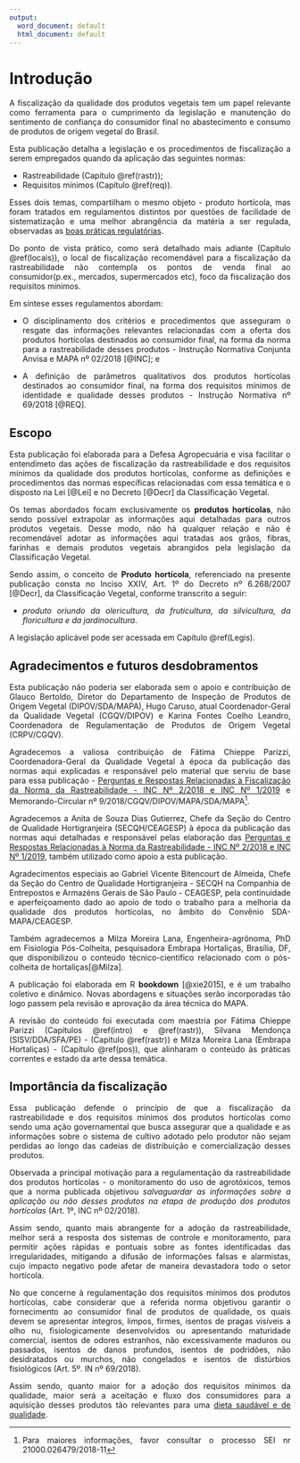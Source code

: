 ---
output:
  word_document: default
  html_document: default
---
# Introdução {#intro}

<style>
body { text-align: justify}
</style>


A fiscalização da qualidade dos produtos vegetais tem um papel relevante como ferramenta para o cumprimento da legislação e manutenção do sentimento de confiança do consumidor final no abastecimento e consumo de produtos de origem vegetal do Brasil.

Esta publicação detalha a legislação e os procedimentos de fiscalização a serem empregados quando da aplicação das seguintes normas:

* Rastreabilidade (Capítulo \@ref(rastr));
* Requisitos mínimos (Capítulo \@ref(req)).


Esses dois temas, compartilham o mesmo objeto - produto hortícola, mas foram tratados em regulamentos distintos por questões de facilidade de sistematização e uma melhor abrangência da matéria a ser regulada, observadas as [boas práticas regulatórias](https://www.gov.br/agricultura/pt-br/mailing/documentos/sda_guiaboaspraticas_jul2019_anexo.pdf). 

Do ponto de vista prático, como será detalhado mais adiante (Capítulo \@ref(locais)), o local de fiscalização recomendável para a fiscalização da rastreabilidade não contempla os pontos de venda final ao consumidor(p.ex., mercados, supermercados etc), foco da fiscalização dos requisitos mínimos.

Em síntese esses regulamentos abordam:

* O disciplinamento dos critérios e procedimentos que asseguram o resgate das informações relevantes relacionadas com a oferta dos produtos hortícolas destinados ao consumidor final, na forma da norma para a rastreabilidade desses produtos - Instrução Normativa Conjunta Anvisa e MAPA nº 02/2018 [@INC]; e

* A definição de parâmetros qualitativos dos produtos hortícolas destinados ao consumidor final, na forma dos requisitos mínimos de identidade e qualidade desses produtos - Instrução Normativa nº 69/2018 [@REQ].


## Escopo

Esta publicação foi elaborada para a Defesa Agropecuária e visa facilitar o entendimeto das ações de fiscalização da rastreabilidade e dos requisitos mínimos da qualidade dos produtos hortícolas, conforme as definições e procedimentos das normas específicas relacionadas com essa temática e o disposto na Lei [@Lei] e no Decreto [@Decr] da Classificação Vegetal.

Os temas abordados focam exclusivamente os **produtos hortícolas**, não sendo possível extrapolar as informações aqui detalhadas para outros produtos vegetais. Desse modo, não há qualquer relação e não é recomendável adotar as informações aqui tratadas aos grãos, fibras, farinhas e demais produtos vegetais abrangidos pela legislação da Classificação Vegetal.

Sendo assim, o conceito de **Produto hortícola**, referenciado na presente publicação consta no Inciso XXIV, Art. 1º do Decreto nº 6.268/2007 [@Decr], da Classificação Vegetal, conforme transcrito a seguir:

- *produto oriundo da olericultura, da fruticultura, da silvicultura, da floricultura e da jardinocultura*.

A legislação aplicável pode ser acessada em Capítulo \@ref(Legis).


## Agradecimentos e futuros desdobramentos

Esta publicação não poderia ser elaborada sem o apoio e contribuição de Glauco Bertoldo, Diretor do Departamento de Inspeção de Produtos de Origem Vegetal (DIPOV/SDA/MAPA), Hugo Caruso, atual Coordenador-Geral da Qualidade Vegetal (CGQV/DIPOV) e Karina Fontes Coelho Leandro, Coordenadora de Regulamentação de Produtos de Origem Vegetal (CRPV/CGQV).

Agradecemos a valiosa contribuição de Fátima Chieppe Parizzi, Coordenadora-Geral da Qualidade Vegetal à época da publicação das normas aqui explicadas e responsável pelo material que serviu de base para essa publicação - [Perguntas e Respostas Relacionadas à Fiscalização da Norma da Rastreabilidade - INC Nº 2/2018 e INC Nº 1/2019](https://www.gov.br/agricultura/pt-br/assuntos/inspecao/produtos-vegetal/arquivos/perguntas-e-respostas-frequentes/RESPOSTASDACGQVSPERGUNTASCEAGESPRELACIONADASFiscalizaodaINCN2_verso06_09_2019.pdf) e Memorando-Circular nº 9/2018/CGQV/DIPOV/MAPA/SDA/MAPA^[Para maiores informações, favor consultar o processo SEI nr 21000.026479/2018-11]. 

Agradecemos a Anita de Souza Dias Gutierrez, Chefe da Seção do Centro de Qualidade Hortigranjeira (SECQH/CEAGESP) à época da publicação das normas aqui detalhadas e responsável pelas elaboração das [Perguntas e Respostas Relacionadas à Norma da Rastreabilidade - INC Nº 2/2018 e INC Nº 1/2019](https://www.gov.br/agricultura/pt-br/assuntos/inspecao/produtos-vegetal/arquivos/perguntas-e-respostas-frequentes/respostas-as-perguntas-ceagesp-relacionadas-a-inc-no-2.pdf), também utilizado como apoio a esta publicação.

Agradecimentos especiais ao Gabriel Vicente Bitencourt de Almeida, Chefe da Seção do Centro de Qualidade Hortigranjeira - SECQH na Companhia de Entrepostos e Armazéns Gerais de São Paulo - CEAGESP, pela continuidade e aperfeiçoamento dado ao apoio de todo o trabalho para a melhoria da qualidade dos produtos hortícolas, no âmbito do Convênio SDA-MAPA/CEAGESP.

Também agradecemos a Milza Moreira Lana, Engenheira-agrônoma, PhD em Fisiologia Pós-Colheita, pesquisadora Embrapa Hortaliças, Brasília, DF, que disponibilizou o conteúdo técnico-científico relacionado com o pós-colheita de hortaliças[@Milza]. 

A publicação foi elaborada em R **bookdown** [@xie2015], e é um trabalho coletivo e dinâmico. Novas abordagens e situações serão incorporadas tão logo passem pela revisão e aprovação da área técnica do MAPA.

A revisão do conteúdo foi executada com maestria por Fátima Chieppe Parizzi (Capítulos \@ref(intro) e \@ref(rastr)), Silvana Mendonça (SISV/DDA/SFA/PE) - (Capítulo \@ref(rastr)) e Milza Moreira Lana (Embrapa Hortaliças) - (Capítulo \@ref(pos)), que alinharam o conteúdo às práticas correntes e estado da arte dessa temática.


## Importância da fiscalização 

Essa publicação defende o princípio de que a fiscalização da rastreabilidade e dos requisitos mínimos dos produtos hortícolas como sendo uma ação governamental que busca assegurar que a qualidade e as informações sobre o sistema de cultivo adotado pelo produtor não sejam perdidas ao longo das cadeias de distribuição e comercialização desses produtos.

Observada a principal motivação para a regulamentação da rastreabilidade dos produtos hortícolas - o monitoramento do uso de agrotóxicos, temos que a norma publicada objetivou *salvaguardar as informações sobre a aplicação ou não desses produtos na etapa de produção dos produtos hortícolas* (Art. 1º, INC nº 02/2018).

Assim sendo, quanto mais abrangente for a adoção da rastreabilidade, melhor será a resposta dos sistemas de controle e monitoramento, para permitir ações rápidas e pontuais sobre as fontes identificadas das irregularidades, mitigando a difusão de informações falsas e alarmistas, cujo impacto negativo pode afetar de maneira devastadora todo o setor hortícola.

No que concerne à regulamentação dos requisitos mínimos dos produtos hortícolas, cabe considerar que a referida norma objetivou garantir o fornecimento ao consumidor final de produtos de qualidade, os quais devem se apresentar íntegros, limpos, firmes, isentos de pragas visíveis a olho nu, fisiologicamente desenvolvidos ou apresentando maturidade comercial, isentos de odores estranhos, não excessivamente maduros ou passados, isentos de danos profundos, isentos de podridões, não desidratados ou murchos, não congelados e isentos de distúrbios fisiológicos (Art. 5º. IN nº 69/2018).

Assim sendo, quanto maior for a adoção dos requisitos mínimos da qualidade, maior será a aceitação e fluxo dos consumidores para a aquisição desses produtos tão relevantes para uma [dieta saudável e de qualidade](https://eatforum.org/eat-lancet-commission/).
